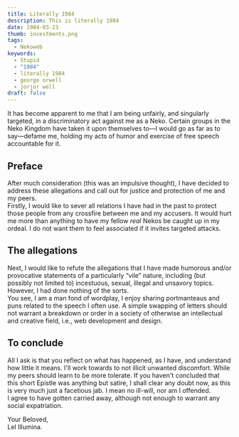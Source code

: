 ```yaml
---
title: Literally 1984
description: This is literally 1984
date: 1984-03-23
thumb: incestments.png
tags:
  - Nekoweb
keywords:
  - Stupid
  - "1984"
  - literally 1984
  - george orwell
  - jorjor well
draft: false
---
```


It has become apparent to me that I am being unfairly, and singularly targeted, in a discriminatory act against me as a Neko. Certain groups in the Neko Kingdom have taken it upon themselves to—I would go as far as to say—defame me, holding my acts of humor and exercise of free speech accountable for it.

## Preface

After much consideration (this was an impulsive thought), I have decided to address these allegations and call out for justice and protection of me and my peers.  
Firstly, I would like to sever all relations I have had in the past to protect those people from any crossfire between me and my accusers. It would hurt me more than anything to have my fellow _real_ Nekos be caught up in my ordeal. I do not want them to feel associated if it invites targeted attacks.

## The allegations

Next, I would like to refute the allegations that I have made humorous and/or provocative statements of a particularly “vile” nature, including (but possibly not limited to) incestuous, sexual, illegal and unsavory topics. However, I had done nothing of the sorts.  
You see, I am a man fond of wordplay, I enjoy sharing portmanteaus and puns related to the speech I often use. A simple swapping of letters should not warrant a breakdown or order in a society of otherwise an intellectual and creative field, i.e., web development and design.

## To conclude

All I ask is that you reflect on what has happened, as I have, and understand how little it means. I'll work towards to not illicit unwanted discomfort. While my peers should learn to be more tolerate. If you haven't concluded that this short Epistle was anything but satire, I shall clear any doubt now, as this is very much just a facetious jab. I mean no ill-will, nor am I offended.  
I agree to have gotten carried away, although not enough to warrant any social expatriation.

Your Beloved,  
Lel Illumina.

